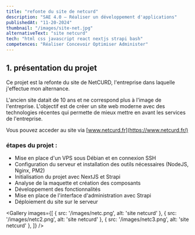 ```yaml
---
title: "refonte du site de netcurd"
description: "SAE 4.0 — Réaliser un développement d'applications"
publishedAt: "11-20-2024"
thumbnail: "/images/site-net.jpg"
alternativeText: "site netcurd"
tech: "html css javascript react nextjs strapi bash"
competences: "Réaliser Concevoir Optimiser Administer"
---
```


## 1. présentation du projet

Ce projet est la refonte du site de NetCURD, l'entreprise dans laquelle j'effectue mon alternance. 

L'ancien site datait de 10 ans et ne correspond plus à l'image de l'entreprise. L'objectif est de créer un site web moderne avec des technologies récentes qui permette de mieux mettre en avant les services de l'entreprise.

Vous pouvez acceder au site via [www.netcurd.fr](https://www.netcurd.fr/)

### étapes du projet :

- Mise en place d'un VPS sous Débian et en connexion SSH
- Configuration du serveur et installation des outils nécessaires (NodeJS, Nginx, PM2)
- Initialisation du projet avec NextJS et Strapi
- Analyse de la maquette et création des composants
- Développement des fonctionnalités
- Mise en place de l'interface d'administration avec Strapi
- Déploiement du site sur le serveur

<Gallery
    images={[
        { src: '/images/netc.png', alt: 'site netcurd' },
        { src: '/images/netc2.png', alt: 'site netcurd' },
        { src: '/images/netc3.png', alt: 'site netcurd' },
    ]}
/>